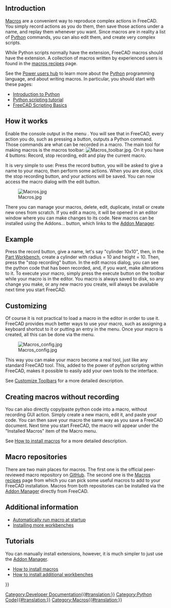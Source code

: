 <languages/>

{{Docnav
|[[Scripting_and_macros|Scripting and macros]]
|[[Scripts|Scripts]]
}}

{{TOCright}}

== Introduction ==

[[Macros|Macros]] are a convenient way to reproduce complex actions in FreeCAD. You simply record actions as you do them, then save those actions under a name, and replay them whenever you want. Since macros are in reality a list of [[Python|Python]] commands, you can also edit them, and create very complex scripts.

While Python scripts normally have the {{incode|.py}} extension, FreeCAD macros should have the {{incode|.FCMacro}} extension. A collection of macros written by experienced users is found in the [[Macros_recipes|macros recipes]] page.

See the [[Power_users_hub|Power users hub]] to learn more about the [[Python|Python]] programming language, and about writing macros. In particular, you should start with these pages:
* [[Introduction_to_Python|Introduction to Python]]
* [[Python_scripting_tutorial|Python scripting tutorial]]
* [[FreeCAD_Scripting_Basics|FreeCAD Scripting Basics]]

== How it works ==

Enable the console output in the menu {{MenuCommand|Edit → Preferences → Python → Macro → Show scripts commands in python console}}. You will see that in FreeCAD, every action you do, such as pressing a button, outputs a Python command. Those commands are what can be recorded in a macro. The main tool for making macros is the macros toolbar: [[Image:Macros_toolbar.jpg]]. On it you have 4 buttons: Record, stop recording, edit and play the current macro.

It is very simple to use: Press the record button, you will be asked to give a name to your macro, then perform some actions. When you are done, click the stop recording button, and your actions will be saved. You can now access the macro dialog with the edit button.

<div class="mw-translate-fuzzy">
[[Image:Macros.jpg]]
</div>

<div class="mw-translate-fuzzy">
There you can manage your macros, delete, edit, duplicate, install or create new ones from scratch. If you edit a macro, it will be opened in an editor window where you can make changes to its code.  New macros can be installed using the Addons... button, which links to the [[Std_AddonMgr|Addon Manager]].
</div>

== Example ==

Press the record button, give a name, let's say "cylinder 10x10", then, in the [[Part_Workbench|Part Workbench]], create a cylinder with radius = 10 and height = 10. Then, press the "stop recording" button. In the edit macros dialog, you can see the python code that has been recorded, and, if you want, make alterations to it. To execute your macro, simply press the execute button on the toolbar while your macro is in the editor. You macro is always saved to disk, so any change you make, or any new macro you create, will always be available next time you start FreeCAD.

== Customizing ==

Of course it is not practical to load a macro in the editor in order to use it. FreeCAD provides much better ways to use your macro, such as assigning a keyboard shortcut to it or putting an entry in the menu. Once your macro is created, all this can be done via the {{MenuCommand|Tools → Customize}} menu.

[[Image:Macros config.jpg]]

This way you can make your macro become a real tool, just like any standard FreeCAD tool. This, added to the power of python scripting within FreeCAD, makes it possible to easily add your own tools to the interface.

See [[Customize_Toolbars|Customize Toolbars]] for a more detailed description.

== Creating macros without recording ==

You can also directly copy/paste python code into a macro, without recording GUI action. Simply create a new macro, edit it, and paste your code. You can then save your macro the same way as you save a FreeCAD document. Next time you start FreeCAD, the macro will appear under the "Installed Macros" item of the Macro menu.

See [[How_to_install_macros|How to install macros]] for a more detailed description.

== Macro repositories ==

There are two main places for macros. The first one is the official peer-reviewed macro repository on [https://github.com/FreeCAD/FreeCAD-macros GitHub]. The second one is the [[Macros_recipes|Macros recipes]] page from which you can pick some useful macros to add to your FreeCAD installation. Macros from both repositories can be installed via the [[Std_AddonMgr|Addon Manager]] directly from FreeCAD.

== Additional information ==

* [[Macro_at_Startup|Automatically run macro at startup]]
* [[Installing_more_workbenches|Installing more workbenches]]

== Tutorials ==

You can manually install extensions, however, it is much simpler to just use the [[Std_AddonMgr|Addon Manager]].
* [[How_to_install_macros|How to install macros]]
* [[How_to_install_additional_workbenches|How to install additional workbenches]]


<div class="mw-translate-fuzzy">
{{docnav/id|Standard Menu/id|Introduction to Python/id}}
</div>

{{Powerdocnavi{{#translation:}}}}
[[Category:Developer Documentation{{#translation:}}]]
[[Category:Python Code{{#translation:}}]]
[[Category:Macros{{#translation:}}]]